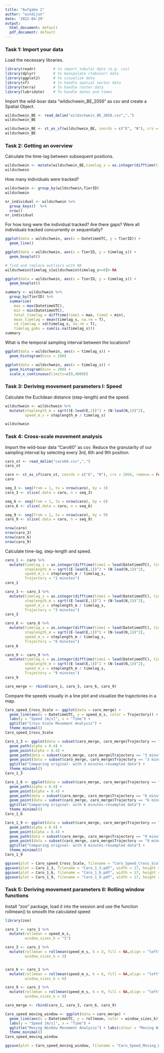 ```yaml
---
title: "Aufgabe 2"
author: "windijon"
date: '2022-04-29'
output:
  html_document: default
  pdf_document: default
---
```


### Task 1: Import your data

Load the necessary libraries.

```r

library(readr)        # to import tabular data (e.g. csv)
library(dplyr)        # to manipulate (tabular) data
library(ggplot2)      # to visualize data
library(sf)           # to handle spatial vector data
library(terra)        # To handle raster data
library(lubridate)    # To handle dates and times

```

Import the wild-boar data "wildschwein_BE_2056" as csv and create a Spatial Object.

```r

wildschwein_BE <- read_delim("wildschwein_BE_2056.csv",",")
wildschwein_BE

wildschwein_BE <- st_as_sf(wildschwein_BE, coords = c("E", "N"), crs = 2056, remove = FALSE)
wildschwein_BE

```

### Task 2: Getting an overview

Calculate the time-lag between subsequent positions.

```r

wildschwein <- mutate(wildschwein_BE,timelag_s = as.integer(difftime(time1 = lead(DatetimeUTC), time2 = DatetimeUTC), units = "secs"))
wildschwein

```

How many individuals were tracked?

```r

wildschwein <- group_by(wildschwein,TierID)
wildschwein

nr_individual <- wildschwein %>% 
  group_keys()  %>% 
  nrow()
nr_individual

```

For how long were the individual tracked? Are there gaps? Were all individuals tracked concurrently or sequentially?

```r

ggplot(data = wildschwein, aes(x = DatetimeUTC, y = TierID)) +
  geom_line()

ggplot(data = wildschwein, aes(x = TierID, y = timelag_s)) +
  geom_boxplot()

# find and replace outliers with NA
wildschwein$timelag_s[wildschwein$timelag_s<=0]<-NA

ggplot(data = wildschwein, aes(x = TierID, y = timelag_s)) +
  geom_boxplot()

summary <- wildschwein %>%
  group_by(TierID) %>%
  summarise(         
    max = max(DatetimeUTC),
    min = min(DatetimeUTC),
    total_timelag = difftime(time1 = max, time2 = min),
    mean_timelag = mean(timelag_s, na.rm = T),
    sd_timelag = sd(timelag_s, na.rm = T),
    timelag_gabs = sum(is.na(timelag_s)))
summary

```

What is the temporal sampling interval between the locations?

```r

ggplot(data = wildschwein, aes(x = timelag_s)) +
  geom_histogram(bins = 100)

ggplot(data = wildschwein, aes(x = timelag_s)) +
  geom_histogram(bins = 200) + 
  scale_x_continuous(limits=c(0,4000))

```

### Task 3: Deriving movement parameters I: Speed

Calculate the Euclidean distance (step-length) and the speed.

```r

wildschwein <- wildschwein %>%
  mutate(steplength_m = sqrt((E-lead(E,1))^2 + (N-lead(N,1))^2),
         speed_m_s = steplength_m / timelag_s)

wildschwein

```

### Task 4: Cross-scale movement analysis

Import the wild-boar data "Caro60" as csv. Reduce the granularity of our sampling interval by selecting every 3rd, 6th and 9th position.

```r

caro_st <- read_delim("caro60.csv",",")
caro_st

caro <- st_as_sf(caro_st, coords = c("E", "N"), crs = 2056, remove = FALSE)
caro

seq_3 <- seq(from = 1, to = nrow(caro), by = 3)
caro_3 <- slice(.data = caro, n = seq_3)

seq_6 <- seq(from = 1, to = nrow(caro), by = 6)
caro_6 <- slice(.data = caro, n = seq_6)

seq_9 <- seq(from = 1, to = nrow(caro), by = 9)
caro_9 <- slice(.data = caro, n = seq_9)

nrow(caro)
nrow(caro_3)
nrow(caro_6)
nrow(caro_9)

```

Calculate time-lag, step-length and speed.

```r

caro_1 <- caro %>%
  mutate(timelag_s = as.integer(difftime(time1 = lead(DatetimeUTC), time2 = DatetimeUTC), units = "secs"),
         steplength_m = sqrt((E-lead(E,1))^2 + (N-lead(N,1))^2),
         speed_m_s = steplength_m / timelag_s,
         Trajectory = "1 minutes")
caro_1

caro_3 <- caro_3 %>%
  mutate(timelag_s = as.integer(difftime(time1 = lead(DatetimeUTC), time2 = DatetimeUTC), units = "secs"),
         steplength_m = sqrt((E-lead(E,1))^2 + (N-lead(N,1))^2),
         speed_m_s = steplength_m / timelag_s,
         Trajectory = "3 minutes")
caro_3

caro_6 <- caro_6 %>%
  mutate(timelag_s = as.integer(difftime(time1 = lead(DatetimeUTC), time2 = DatetimeUTC), units = "secs"),
         steplength_m = sqrt((E-lead(E,1))^2 + (N-lead(N,1))^2),
         speed_m_s = steplength_m / timelag_s,
         Trajectory = "6 minutes")
caro_6

caro_9 <- caro_9 %>%
  mutate(timelag_s = as.integer(difftime(time1 = lead(DatetimeUTC), time2 = DatetimeUTC), units = "secs"),
         steplength_m = sqrt((E-lead(E,1))^2 + (N-lead(N,1))^2),
         speed_m_s = steplength_m / timelag_s,
         Trajectory = "9 minutes")
caro_9

caro_merge <- rbind(caro_1, caro_3, caro_6, caro_9)

```

Compare the speeds visually in a line plot and visualize the trajectories in a map.

```r

Caro_speed_Cross_Scale <- ggplot(data = caro_merge) +
  geom_line(aes(x = DatetimeUTC, y = speed_m_s, color = Trajectory)) +
  labs(y = "Speed [m/s]", x = "Time") +
  ggtitle("Cross-Scale Movement Analysis") +
  theme_minimal()
Caro_speed_Cross_Scale

Caro_1_3 <- ggplot(data = subset(caro_merge, caro_merge$Trajectory == "1 minutes"), aes(x = E, y = N, color = Trajectory)) +
  geom_path(alpha = 0.4) +
  geom_point(alpha = 0.4) +
  geom_path(data = subset(caro_merge, caro_merge$Trajectory == "3 minutes"), alpha = 0.8) +
  geom_point(data = subset(caro_merge, caro_merge$Trajectory == "3 minutes"), alpha = 0.8) + 
  ggtitle("Comparing original- with 3 minutes-resampled data") +
  theme_minimal()
Caro_1_3

Caro_1_6 <- ggplot(data = subset(caro_merge, caro_merge$Trajectory == "1 minutes"), aes(x = E, y = N, color = Trajectory)) +
  geom_path(alpha = 0.4) +
  geom_point(alpha = 0.4) +
  geom_path(data = subset(caro_merge, caro_merge$Trajectory == "6 minutes"), alpha = 0.8) +
  geom_point(data = subset(caro_merge, caro_merge$Trajectory == "6 minutes"), alpha = 0.8) + 
  ggtitle("Comparing original- with 6 minutes-resampled data") +
  theme_minimal()
Caro_1_6

Caro_1_9 <- ggplot(data = subset(caro_merge, caro_merge$Trajectory == "1 minutes"), aes(x = E, y = N, color = Trajectory)) +
  geom_path(alpha = 0.4) +
  geom_point(alpha = 0.4) +
  geom_path(data = subset(caro_merge, caro_merge$Trajectory == "9 minutes"), alpha = 0.8) +
  geom_point(data = subset(caro_merge, caro_merge$Trajectory == "9 minutes"), alpha = 0.8) + 
  ggtitle("Comparing original- with 9 minutes-resampled data") +
  theme_minimal()
Caro_1_9

ggsave(plot = Caro_speed_Cross_Scale, filename = "Caro_Speed_Cross_Scale.pdf", width = 17, height = 14, units = "cm", dpi = 5000)
ggsave(plot = Caro_1_3, filename = "Caro_1_3.pdf", width = 17, height = 14, units = "cm", dpi = 5000)
ggsave(plot = Caro_1_6, filename = "Caro_1_6.pdf", width = 17, height = 14, units = "cm", dpi = 5000)
ggsave(plot = Caro_1_9, filename = "Caro_1_9.pdf", width = 17, height = 14, units = "cm", dpi = 5000)

```


### Task 5: Deriving movement parameters II: Rolling window functions

Install "zoo" package, load it into the session and use the function rollmean() to smooth the calculated speed

```r

library(zoo)

caro_1 <- caro_1 %>%
  mutate(rollmean = speed_m_s, 
         window_sizes_k = "1")

caro_3 <- caro_1 %>%
  mutate(rollmean = rollmean(speed_m_s, k = 3, fill = NA,align = "left"), 
         window_sizes_k = 3)


caro_6 <- caro_1 %>%
  mutate(rollmean = rollmean(speed_m_s, k = 6, fill = NA,align = "left"), 
         window_sizes_k = 6)

caro_9 <- caro_1 %>%
  mutate(rollmean = rollmean(speed_m_s, k = 9, fill = NA,align = "left"), 
         window_sizes_k = 9)

caro_merge <- rbind(caro_1, caro_3, caro_6, caro_9)

Caro_speed_moving_window <- ggplot(data = caro_merge) +
  geom_line(aes(x = DatetimeUTC, y = rollmean, color = window_sizes_k)) +
  labs(y = "Speed [m/s]", x = "Time") +
  ggtitle("Moving Window Movement Analysis") + labs(colour = "Moving Window Sizes [k]") +
  theme_minimal()
Caro_speed_moving_window

ggsave(plot = Caro_speed_moving_window, filename = "Caro_Speed_Moving_Window.pdf", width = 17, height = 14, units = "cm", dpi = 5000)

```

